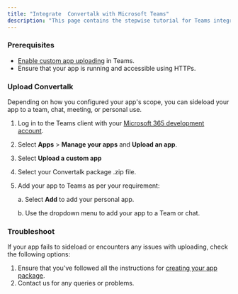 ```yaml
---
title: "Integrate  Convertalk with Microsoft Teams"
description: "This page contains the stepwise tutorial for Teams integration with  Convertalk"
---
```


### **Prerequisites**

- [Enable custom app uploading](https://learn.microsoft.com/en-us/microsoftteams/platform/concepts/build-and-test/prepare-your-o365-tenant#enable-custom-teams-apps-and-turn-on-custom-app-uploading) in Teams.
- Ensure that your app is running and accessible using HTTPs.

### **Upload  Convertalk**

Depending on how you configured your app's scope, you can sideload your app to a team, chat, meeting, or personal use.

1. Log in to the Teams client with your [Microsoft 365 development account](https://developer.microsoft.com/microsoft-365/dev-program).
2. Select **Apps** \> **Manage your apps** and **Upload an app**.
3. Select **Upload a custom app**
4. Select your  Convertalk package .zip file.
5. Add your app to Teams as per your requirement:

   a. Select **Add** to add your personal app. 

   b. Use the dropdown menu to add your app to a Team or chat.

### **Troubleshoot**

If your app fails to sideload or encounters any issues with uploading, check the following options:

1. Ensure that you've followed all the instructions for [creating your app package](https://learn.microsoft.com/en-us/microsoftteams/platform/concepts/build-and-test/apps-package).
2. Contact us for any queries or problems.